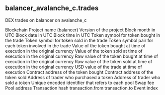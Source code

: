 ## balancer_avalanche_c.trades 
DEX trades on balancer on avalanche_c


<ParamField path="blockchain">
Blockchain
</ParamField>
<ParamField path="project">
Project name (balancer)
</ParamField>
<ParamField path="version">
Version of the project
</ParamField>
<ParamField path="block_month">
Block month in UTC
</ParamField>
<ParamField path="block_date">
Block date in UTC
</ParamField>
<ParamField path="block_time">
Block time in UTC
</ParamField>
<ParamField path="token_bought_symbol">
Token symbol for token bought in the trade
</ParamField>
<ParamField path="token_sold_symbol">
Token symbol for token sold in the trade
</ParamField>
<ParamField path="token_pair">
Token symbol pair for each token involved in the trade
</ParamField>
<ParamField path="token_bought_amount">
Value of the token bought at time of execution in the original currency
</ParamField>
<ParamField path="token_sold_amount">
Value of the token sold at time of execution in the original currency
</ParamField>
<ParamField path="token_bought_amount_raw">
Raw value of the token bought at time of execution in the original currency
</ParamField>
<ParamField path="token_sold_amount_raw">
Raw value of the token sold at time of execution in the original currency
</ParamField>
<ParamField path="amount_usd">
USD value of the trade at time of execution
</ParamField>
<ParamField path="token_bought_address">
Contract address of the token bought
</ParamField>
<ParamField path="token_sold_address">
Contract address of the token sold
</ParamField>
<ParamField path="taker">
Address of trader who purchased a token
</ParamField>
<ParamField path="maker">
Address of trader who sold a token
</ParamField>
<ParamField path="pool_id">
Unique encoded identifier that refers to each pool
</ParamField>
<ParamField path="swap_fee">
Swap fee
</ParamField>
<ParamField path="project_contract_address">
Pool address
</ParamField>
<ParamField path="pool_symbol">

</ParamField>
<ParamField path="pool_type">

</ParamField>
<ParamField path="tx_hash">
Transaction hash
</ParamField>
<ParamField path="tx_from">
transaction.from
</ParamField>
<ParamField path="tx_to">
transaction.to
</ParamField>
<ParamField path="evt_index">
Event index
</ParamField>
